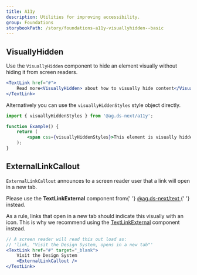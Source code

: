 ```yaml
---
title: A11y
description: Utilities for improving accessibility.
group: Foundations
storybookPath: /story/foundations-a11y-visuallyhidden--basic
---
```


## VisuallyHidden

Use the `VisuallyHidden` component to hide an element visually without hiding it from screen readers.

```jsx live
<TextLink href="#">
	Read more<VisuallyHidden> about how to visually hide content</VisuallyHidden>
</TextLink>
```

Alternatively you can use the `visuallyHiddenStyles` style object directly.

```jsx
import { visuallyHiddenStyles } from '@ag.ds-next/a11y';

function Example() {
	return (
		<span css={visuallyHiddenStyles}>This element is visually hidden</span>
	);
}
```

## ExternalLinkCallout

`ExternalLinkCallout` announces to a screen reader user that a link will open in a new tab.

<PageAlert tone="warning">
	<p>
		Please use the <strong>TextLinkExternal</strong> component from{' '}
		<a href="https://steelthreads.github.io/agds-next/packages/text-link#TextLinkExternal">
			@ag.ds-next/text
		</a>{' '}
		instead.
	</p>
</PageAlert>

As a rule, links that open in a new tab should indicate this visually with an icon. This is why we recommend using the [TextLinkExternal](https://steelthreads.github.io/agds-next/packages/text-link#TextLinkExternal) component instead.

```jsx
// A screen reader will read this out load as:
// 'link, "Visit the Design System, opens in a new tab"'
<TextLink href="#" target="_blank">
	Visit the Design System
	<ExternalLinkCallout />
</TextLink>
```
